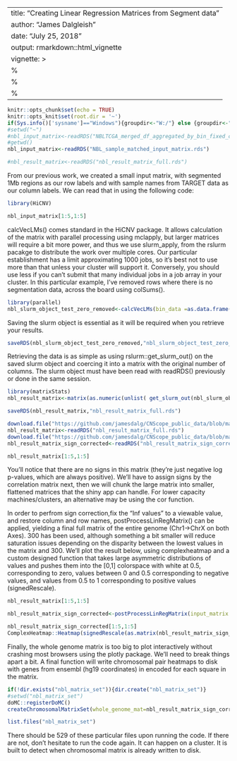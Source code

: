 
---
title: "Creating Linear Regression Matrices from Segment data"
author: "James Dalgleish"
date: "July 25, 2018"
output: rmarkdown::html_vignette
vignette: >
 %\VignetteEngine{knitr::rmarkdown}
 %\VignetteIndexEntry{Linear Regression/Postprocess}
 %\VignetteEncoding{UTF-8}
---

```r
knitr::opts_chunk$set(echo = TRUE)
knitr::opts_knit$set(root.dir = '~')
if(Sys.info()['sysname']=="Windows"){groupdir<-"W:/"} else {groupdir<-"/data/CCRBioinfo/"}
#setwd("~")
#nbl_input_matrix<-readRDS("NBLTCGA_merged_df_aggregated_by_bin_fixed_comparisonv4.rds")
#getwd()
nbl_input_matrix<-readRDS("NBL_sample_matched_input_matrix.rds")

#nbl_result_matrix<-readRDS("nbl_result_matrix_full.rds")

```

From our previous work, we created a small input matrix, with segmented 1Mb regions as our row labels and with sample names from TARGET data as our column labels.
We can read that in using the following code:
```r
library(HiCNV)
```
```r
nbl_input_matrix[1:5,1:5]
```
calcVecLMs() comes standard in the HiCNV package. It allows calculation of the matrix with parallel processing using mclapply, but larger matrices will require a bit more power, and thus we use slurm_apply, from the rslurm pacakge to distribute the work over multiple cores. Our particular establishment has a limit approximating 1000 jobs, so it's best not to use more than that unless your cluster will support it. Conversely, you should use less if you can't submit that many individual jobs in a job array in your cluster. In this particular example, I've removed rows where there is no segmentation data, across the board using colSums().
```r
library(parallel)
nbl_slurm_object_test_zero_removed<-calcVecLMs(bin_data =as.data.frame(t(nbl_input_matrix[which(rowSds(as.matrix(nbl_input_matrix))!=0.0),])),use_slurm = T,n_nodes = 975,memory_per_node = "32g",walltime = "04:00:00",cpus_on_each_node = 2,job_finished = F,slurmjob = NULL)

```

Saving the slurm object is essential as it will be required when you retrieve your results.
```r

saveRDS(nbl_slurm_object_test_zero_removed,"nbl_slurm_object_test_zero_removed.rds")
```

Retrieving the data is as simple as using rslurm::get_slurm_out() on the saved slurm object and coercing it into a matrix with the original number of columns. The slurm object must have been read with readRDS() previously or done in the same session.
```r
library(matrixStats)
nbl_result_matrix<-matrix(as.numeric(unlist( get_slurm_out(nbl_slurm_object_test_zero_removed))),ncol=ncol(as.data.frame(t(nbl_input_matrix[which(rowSds(as.matrix(nbl_input_matrix))!=0.0),])) ) )

saveRDS(nbl_result_matrix,"nbl_result_matrix_full.rds")

```

```r
download.file("https://github.com/jamesdalg/CNScope_public_data/blob/master/nbl_result_matrix_full.rds?raw=true","nbl_result_matrix_full.rds")
nbl_result_matrix<-readRDS("nbl_result_matrix_full.rds")
download.file("https://github.com/jamesdalg/CNScope_public_data/blob/master/nbl_result_matrix_sign_corrected.rds","nbl_result_matrix_sign_corrected.rds")
nbl_result_matrix_sign_corrected<-readRDS("nbl_result_matrix_sign_corrected.rds")
```


```r
nbl_result_matrix[1:5,1:5]
```
You'll notice that there are no signs in this matrix (they're just negative log p-values, which are always positive). We'll have to assign signs by the correlation matrix next, then we will chunk the large matrix into smaller, flattened matrices that the shiny app can handle. For lower capacity machines/clusters, an alternative may be using the cor function.

In order to perfrom sign correction,fix the "Inf values" to a viewable value, and restore column and row names, postProcessLinRegMatrix() can be applied, yielding a final full matrix of the entire genome (Chr1->ChrX on both Axes).  300 has been used, although something a bit smaller will reduce saturation issues depending on the disparity between the lowest values in the matrix and 300.
We'll plot the result below, using complexheatmap and a custom designed function that takes large asymmetric distributions of values and pushes them into the [0,1] colorspace with white at 0.5, corresponding to zero, values between 0 and 0.5 corresponding to negative values, and values from 0.5 to 1 corresponding to positive values (signedRescale).

```r
nbl_result_matrix[1:5,1:5]
```
```r
nbl_result_matrix_sign_corrected<-postProcessLinRegMatrix(input_matrix = nbl_input_matrix,LM_mat = nbl_result_matrix,cor_type = "pearson",inf_replacement_val = 300)
```
```r
nbl_result_matrix_sign_corrected[1:5,1:5]
ComplexHeatmap::Heatmap(signedRescale(as.matrix(nbl_result_matrix_sign_corrected)),col = circlize::colorRamp2(c(0,0.5,1),c("blue","white","red")),cluster_rows = F,cluster_columns = F,show_heatmap_legend = F,show_column_names = F,show_row_names = F)
```
Finally, the whole genome matrix is too big to plot interactively without crashing most browsers using the plotly package. We'll need to break things apart a bit. A final function will write chromosomal pair heatmaps to disk with genes from ensembl (hg19 coordinates) in encoded for each square in the matrix.
```r
if(!dir.exists("nbl_matrix_set")){dir.create("nbl_matrix_set")}
#setwd("nbl_matrix_set")
doMC::registerDoMC()
createChromosomalMatrixSet(whole_genome_mat=nbl_result_matrix_sign_corrected,output_dir="nbl_matrix_set",prefix="nbl_")
```
```r
list.files("nbl_matrix_set")
```
There should be 529 of these particular files upon running the code. If there are not, don't hesitate to run the code again. It can happen on a cluster. It is built to detect when chromosomal matrix is already written to disk.